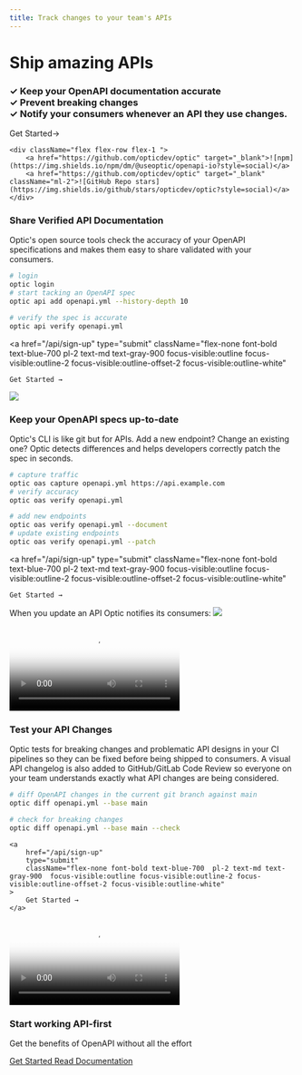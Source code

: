 ```yaml
---
title: Track changes to your team's APIs
---
```




<div className="pl-5 pr-5" style={{height: '65vh', maxHeight: 607, minHeight: '690',  justifyContent: 'center', display: 'flex', flexDirection: 'column'}}>

<div className="max-w-4xl">
<h1 className="text-4xl font-bold font-mono tracking-tighter">Ship amazing APIs</h1>
    <h3 className="text-2xl mt-2 font-light"> <span className="font-bold text-lg text-green-600">✓</span>   Keep your OpenAPI documentation accurate<br/> <span className="font-bold text-lg text-green-600">✓</span>   Prevent breaking changes<br/><span className="font-bold text-lg text-green-600">✓</span>   Notify your consumers whenever an API they use changes.</h3>

<div className="mt-7 flex flex-col md:flex-row md:items-center" >

<Link style={{marginBottom: '1rem'}} className="text-center md:text-left bg-blue-900 hover:bg-blue-700 text-white block font-bold text-xl py-3 px-4 rounded"  href="/api/sign-up">Get Started<span>→</span></Link>

</div>

</div>
</div>


<div className=" grid sm:grid-cols-1 lg:grid-cols-3 gap-5 pt-10 ml-5 mr-5 pl-10 mb-10 pr-10 pb-12" style={{border: '1px solid #e2e2e2', backgroundColor: "rgba(103,169,223,0.04)"}} >
    <QuoteNext
        cols={1}
        name={"Gary Poster"}
        image="/assets/snyk.svg"
        people_image="/assets/gary.jpeg"
        title="Senior Director Engineering"
        quote="We are set up to provide a great API and an amazing developer experience to our consumers. Realizing the promise of OpenAPI has always been hard. Optic's tools made it easier to get developers on-board and start fulfilling the promises of working API-first."
    />
    <QuoteNext
        cols={1}
        name={"Kostas Petrakis"}
        image="/assets/sendcloudlogo.svg"
        title="Lead API Engineer"
        people_image="/assets/kostas.png"
        quote="To deliver a high quality API we need to be working API-first, and keeping track of the promises we have made to consumers. API-first has always been hard, Optic is the first tool we have found that makes it easy to quickly build and safety extend our APIs. "
    />
    <QuoteNext
        cols={1}
        name={"Marc-André Giroux"}
        title="API Lead"
        people_image="/assets/marc.jpeg"
        quote="Anyone using (or wanting to use) OpenAPI to describe APIs should take a strong look at Optic. They truly get what it takes to maintain a great API at scale 🧑‍🍳🤌"
    />
</div>

<div>


<div className="flex flex-col flex-1 mt-5 ml-5 mb-10" style={{maxWidth: 400}}>
    <div>
        <Install />
    </div>

    <div className="flex flex-row flex-1 ">
        <a href="https://github.com/opticdev/optic" target="_blank">![npm](https://img.shields.io/npm/dm/@useoptic/openapi-io?style=social)</a>
        <a href="https://github.com/opticdev/optic" target="_blank" className="ml-2">![GitHub Repo stars](https://img.shields.io/github/stars/opticdev/optic?style=social)</a>
    </div>
</div>

<div className="grid grid-cols-1 md:grid-cols-2 pl-5 pr-5">
<div className="col-span-1">

### Share Verified API Documentation

Optic's open source tools check the accuracy of your OpenAPI specifications and makes them easy to share validated with your consumers.

```bash filename="Track your OpenAPI specifications" copy=false
# login
optic login
# start tacking an OpenAPI spec
optic api add openapi.yml --history-depth 10

# verify the spec is accurate
optic api verify openapi.yml
```
<a
    href="/api/sign-up"
    type="submit"
    className="flex-none font-bold text-blue-700  pl-2 text-md text-gray-900  focus-visible:outline focus-visible:outline-2 focus-visible:outline-offset-2 focus-visible:outline-white"
>
    Get Started →
</a>
</div>
<div className="col-span-1">
    <img src="/img/verified-accurate.png"/>
</div>
</div>

<div className="grid grid-cols-1 md:grid-cols-2 pl-5 pr-5">
<div className="col-span-1">

### Keep your OpenAPI specs up-to-date

Optic's CLI is like git but for APIs. Add a new endpoint? Change an existing one? Optic detects differences and helps developers correctly patch the spec in seconds.

```bash filename="Keep your specification up-to-date" copy=false
# capture traffic
optic oas capture openapi.yml https://api.example.com
# verify accuracy
optic oas verify openapi.yml

# add new endpoints
optic oas verify openapi.yml --document
# update existing endpoints
optic oas verify openapi.yml --patch
```
<a
    href="/api/sign-up"
    type="submit"
    className="flex-none font-bold text-blue-700  pl-2 text-md text-gray-900  focus-visible:outline focus-visible:outline-2 focus-visible:outline-offset-2 focus-visible:outline-white"
>
    Get Started →
</a>

When you update an API Optic notifies its consumers:
<img src="/assets/docs.png" className="mb-5"/>


</div>
<div className="col-span-1 sm:p-3 md:p-14 ">
    <Video
        style={{borderRadius: 3, overflow: 'hidden'}}
        src="/video/api-verify.mp4"
        poster="/video/verify.png"
    />
</div>
</div>

<div className="grid grid-cols-1 md:grid-cols-2 pl-5 pr-5">
<div className="col-span-1">

### Test your API Changes

Optic tests for breaking changes and problematic API designs in your CI pipelines so they can be fixed before being shipped to consumers. A visual API changelog is also added to GitHub/GitLab Code Review so everyone on your team understands exactly what API changes are being considered.

```bash filename="Test API changes" copy=false
# diff OpenAPI changes in the current git branch against main
optic diff openapi.yml --base main

# check for breaking changes
optic diff openapi.yml --base main --check
```
    <a
        href="/api/sign-up"
        type="submit"
        className="flex-none font-bold text-blue-700  pl-2 text-md text-gray-900  focus-visible:outline focus-visible:outline-2 focus-visible:outline-offset-2 focus-visible:outline-white"
    >
        Get Started →
    </a>
</div>
<div className="col-span-1 sm:p-3 md:p-14">
    <Video
        style={{borderRadius: 3, overflow: 'hidden'}}
        src="/video/new-changelog.mp4"
        poster="/video/new-changelog.png"
    />
</div>
</div>


</div>



<div className="text-center" style={{marginTop: 200, marginBottom: 300}}>
    <h3 className="text-4xl font-black">Start working API-first</h3>
    <p className="text-3xl mt-2 tracking-wider">Get the benefits of OpenAPI without all the effort</p>
    <div className="grid grid-cols-1 md:grid-cols-2 gap-5" style={{maxWidth: 500, margin: '0 auto', marginTop: 17}}>
    <a
        href="/api/sign-up"
        type="submit"
        style={{ backgroundColor: "#1874dc" }}
        className="flex-none text-white font-bold shadow-xl rounded-md py-2.5 px-3.5 text-md text-gray-900 shadow-sm  focus-visible:outline focus-visible:outline-2 focus-visible:outline-offset-2 focus-visible:outline-white"
    >
        Get Started
    </a>
              <a
        href="/docs"
        type="submit"
        style={{ backgroundColor: "#ffffff" }}
        className="flex-none  font-bold rounded-md py-2.5 px-3.5 text-md text-gray-900 focus-visible:outline focus-visible:outline-2 focus-visible:outline-offset-2 focus-visible:outline-white"
    >
        Read Documentation
    </a>
    </div>

</div>
